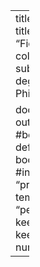 ---
title: "Insert cool thesis title here"
author: "Fiona M. Love"
college: "Pembroke"
sub_date: "??? 202?"
degree: "Doctor of Philosophy"

documentclass: book
output:
  #bookdown::gitbook: default
  bookdown::pdf_book:
    #in_header: "preamble.tex"
    template: "personal_template.tex"
    keep_tex: true
    keep_md: true
    number_sections: true
---